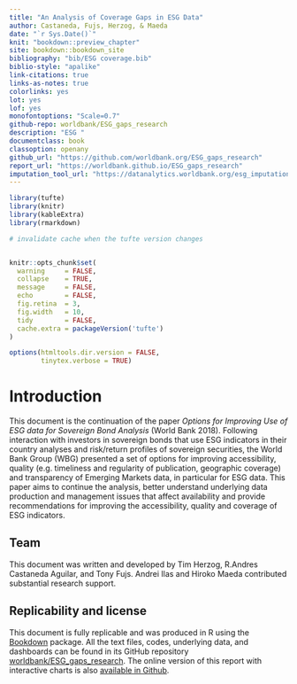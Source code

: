 ---
title: "An Analysis of Coverage Gaps in ESG Data" 
author: Castaneda, Fujs, Herzog, & Maeda
date: "`r Sys.Date()`" 
knit: "bookdown::preview_chapter"
site: bookdown::bookdown_site 
bibliography: "bib/ESG coverage.bib" 
biblio-style: "apalike" 
link-citations: true
links-as-notes: true
colorlinks: yes
lot: yes
lof: yes
monofontoptions: "Scale=0.7" 
github-repo: worldbank/ESG_gaps_research
description: "ESG " 
documentclass: book
classoption: openany
github_url: "https://github.com/worldbank.org/ESG_gaps_research"
report_url: "https://worldbank.github.io/ESG_gaps_research"
imputation_tool_url: "https://datanalytics.worldbank.org/esg_imputation"
---

```{r setup1, include=FALSE}
library(tufte)
library(knitr)
library(kableExtra)
library(rmarkdown)

# invalidate cache when the tufte version changes


knitr::opts_chunk$set(
  warning     = FALSE,
  collapse    = TRUE,
  message     = FALSE,
  echo        = FALSE,
  fig.retina  = 3,
  fig.width   = 10,
  tidy        = FALSE, 
  cache.extra = packageVersion('tufte')
)

options(htmltools.dir.version = FALSE,
        tinytex.verbose = TRUE)

```

# Introduction {.unnumbered}

This document is the continuation of the paper *Options for Improving
Use of ESG data for Sovereign Bond Analysis* (World Bank 2018).
Following interaction with investors in sovereign bonds that use ESG
indicators in their country analyses and risk/return profiles of
sovereign securities, the World Bank Group (WBG) presented a set of
options for improving accessibility, quality (e.g. timeliness and
regularity of publication, geographic coverage) and transparency of
Emerging Markets data, in particular for ESG data. This paper aims to
continue the analysis, better understand underlying data production and
management issues that affect availability and provide recommendations
for improving the accessibility, quality and coverage of ESG indicators.

## Team {.unnumbered}

This document was written and developed by Tim Herzog, R.Andres
Castaneda Aguilar, and Tony Fujs. Andrei Ilas and Hiroko Maeda
contributed substantial research support.

## Replicability and license {.unnumbered}

This document is fully replicable and was produced in R using the [Bookdown][bookdown] package.
All the text files, codes, underlying
data, and dashboards can be found in its GitHub repository [worldbank/ESG_gaps_research][github].
The online version of this report with interactive charts is also [available in Github][report].

[report]: `r metadata$report_url`
[github]: `r metadata$github_url`
[bookdown]: https://bookdown.org/

